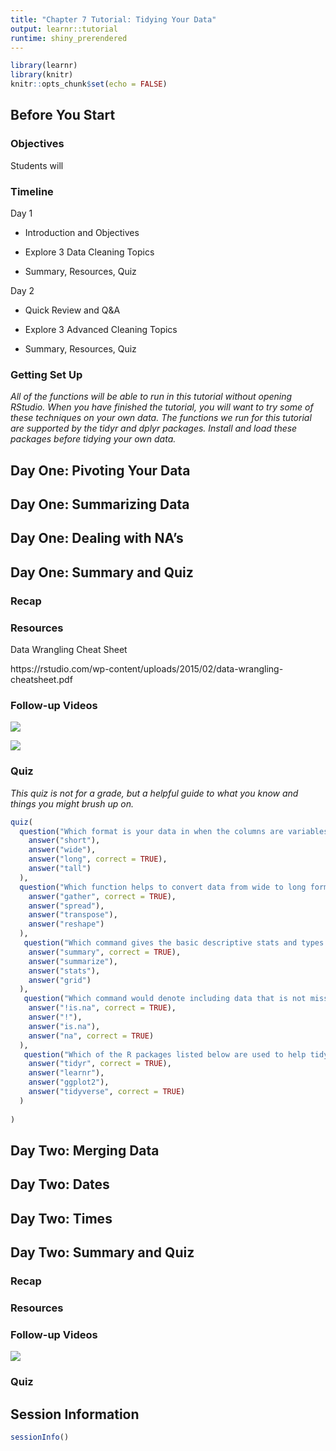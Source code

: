 ```yaml
---
title: "Chapter 7 Tutorial: Tidying Your Data"
output: learnr::tutorial
runtime: shiny_prerendered
---
```


```r
library(learnr)
library(knitr)
knitr::opts_chunk$set(echo = FALSE)
```


## Before You Start

### Objectives

Students will 


### Timeline

Day 1

  * Introduction and Objectives
  
  * Explore 3 Data Cleaning Topics
  
  * Summary, Resources, Quiz
  
Day 2

  * Quick Review and Q&A
  
  * Explore 3 Advanced Cleaning Topics
  
  * Summary, Resources, Quiz

### Getting Set Up

*All of the functions will be able to run in this tutorial without opening RStudio.  When you have finished the tutorial, you will want to try some of these techniques on your own data.  The functions we run for this tutorial are supported by the tidyr and dplyr packages.  Install and load these packages before tidying your own data.*


## Day One: Pivoting Your Data



## Day One: Summarizing Data



## Day One: Dealing with NA's



## Day One: Summary and Quiz

### Recap

### Resources

Data Wrangling Cheat Sheet

https://rstudio.com/wp-content/uploads/2015/02/data-wrangling-cheatsheet.pdf

### Follow-up Videos

![](https://www.youtube.com/watch?v=jOd65mR1zfw)

![](https://www.youtube.com/watch?v=1ELALQlO-yM)

### Quiz

*This quiz is not for a grade, but a helpful guide to what you know and things you might brush up on.*


```r
quiz(
  question("Which format is your data in when the columns are variables and the rows are observations?",
    answer("short"),
    answer("wide"),
    answer("long", correct = TRUE),
    answer("tall")
  ),
  question("Which function helps to convert data from wide to long format  by when the user identifies a key and value?",
    answer("gather", correct = TRUE),
    answer("spread"),
    answer("transpose"),
    answer("reshape")
  ),
   question("Which command gives the basic descriptive stats and types for all the variables in a dataframe?",
    answer("summary", correct = TRUE),
    answer("summarize"),
    answer("stats"),
    answer("grid")
  ),
   question("Which command would denote including data that is not missing?",
    answer("!is.na", correct = TRUE),
    answer("!"),
    answer("is.na"),
    answer("na", correct = TRUE)
  ),
   question("Which of the R packages listed below are used to help tidy data?",
    answer("tidyr", correct = TRUE),
    answer("learnr"),
    answer("ggplot2"),
    answer("tidyverse", correct = TRUE)
  )
  
)
```

## Day Two: Merging Data

## Day Two: Dates

## Day Two: Times

## Day Two: Summary and Quiz

### Recap

### Resources

### Follow-up Videos

![](https://www.youtube.com/watch?v=Zc_ufg4uW4U)

### Quiz


## Session Information
```r

sessionInfo()

```

